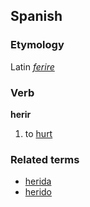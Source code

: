 ==Spanish==
===Etymology===
Latin ''[[ferire]]''
===Verb===
'''herir'''

# to [[hurt]]

===Related terms===
*[[herida]]
*[[herido]]